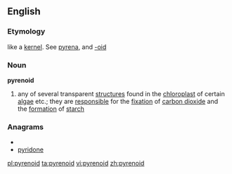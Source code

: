 ==English==

===Etymology===
{{etyl|el}} like a [[kernel]]. See [[pyrena]], and [[-oid]]

===Noun===
{{wikipedia}}
'''pyrenoid'''

# {{biology}} any of several transparent [[structure]]s found in the [[chloroplast]] of certain [[algae]] etc.; they are [[responsible]] for the [[fixation]] of [[carbon dioxide]] and the [[formation]] of [[starch]]

===Anagrams===
* {{alphagram|deinopry}}
* [[pyridone#English|pyridone]]

[[pl:pyrenoid]]
[[ta:pyrenoid]]
[[vi:pyrenoid]]
[[zh:pyrenoid]]